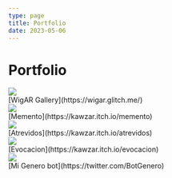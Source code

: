 ```yaml
---
type: page
title: Portfolio
date: 2023-05-06
---
```


# Portfolio


<div style={{borderRadius: '5px', overflow: 'hidden'}}>
 <Image
  src="/images/wigar.jpeg"
  objectFit="cover"
  width={512}
  height={256}
/>
</div>
[WigAR Gallery](https://wigar.glitch.me/)

<div style={{borderRadius: '5px', overflow: 'hidden'}}>
 <Image
  src="/images/memento.png"
  objectFit="cover"
  width={512}
  height={256}
/>
</div>
[Memento](https://kawzar.itch.io/memento)

<div style={{borderRadius: '5px', overflow: 'hidden'}}>
 <Image
  src="/images/atrevidos.png"
  objectFit="cover"
  width={512}
  height={256}
/>
</div>
[Atrevidos](https://kawzar.itch.io/atrevidos)

<div style={{borderRadius: '5px', overflow: 'hidden'}}>
 <Image
  src="/images/evocacion.png"
  objectFit="cover"
  width={512}
  height={256}
/>
</div>
[Evocacion](https://kawzar.itch.io/evocacion)

<div style={{borderRadius: '5px', overflow: 'hidden'}}>
 <Image
  src="/images/bot.png"
  objectFit="cover"
  width={512}
  height={256}
/>
</div>
[Mi Genero bot](https://twitter.com/BotGenero)
